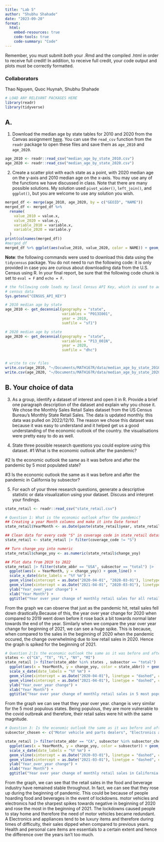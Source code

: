 ```yaml
---
title: "Lab 5"
author: "Shubhu Shahade"
date: "2023-09-20"
format: 
  html:
    embed-resources: true
    code-tools: true
    code-summary: "Code"
---
```


Remember, you must submit *both* your .Rmd and the compiled .html in order to receive full credit! In addition, to receive full credit, your code output and plots must be correctly formatted.

### Collaborators

Thao Nguyen, Quoc Huynah, Shubhu Shahade  

```r
# LOAD ANY RELEVANT PACKAGES HERE
library(readr)
library(tidyverse)
```

## A. 

1. Download the median age by state tables for 2010 and 2020 from the Canvas assignment [here](https://sjsu.instructure.com/courses/1571636/assignments/6775084). You can use the `read_csv` function from the `readr` package to open these files and save them as `age_2010` and `age_2020`.

```r
age_2010 <- readr::read_csv("median_age_by_state_2010.csv")
age_2020 <- readr::read_csv("median_age_by_state_2020.csv")
```

2. Create a scatter plot with each state as a point, with 2020 median age on the y-axis and 2010 median age on the x-axis. You may use any of the functions we have discussed in class. Note that there are many possible solutions. My solution used `pivot_wider()`, `left_join()`, and `ggplot()`, but you are welcome to use any solution you wish.

```r
merged_df <- merge(age_2010, age_2020, by = c("GEOID", "NAME"))
merged_df <- merged_df %>%
  rename(
    value_2010 = value.x,
    value_2020 = value.y,
    variable_2010 = variable.x,
    variable_2020 = variable.y
  )
print(colnames(merged_df))
#merged_df
merged_df %>% ggplot(aes(value_2010, value_2020, color = NAME)) + geom_point() + xlab("2010 median") + ylab("2020 median") + ggtitle('title')
```


**Note**: the following commands were used to download this data using the `tidycensus` package. You do not need to run the following code: it is only provided in case you are curious about downloading data from the U.S. Census using R. In your final report, be sure that the following code chunk is set to `eval = F` and `echo = F`.

```r
# the following code loads my local Census API Key, which is used to access 
# census data
Sys.getenv("CENSUS_API_KEY")

# 2010 median age by state
age_2010 <- get_decennial(geography = "state", 
                          variables = "P013I001", 
                          year = 2010,
                          sumfile = "sf1")

# 2020 median age by state
age_2020 <- get_decennial(geography = "state",
                          variables = "P13_001N",
                          year = 2020,
                          sumfile = "dhc")


# write to csv files
write.csv(age_2010, "~/Documents/MATH167R/data/median_age_by_state_2010.csv")
write.csv(age_2020, "~/Documents/MATH167R/data/median_age_by_state_2020.csv")
```

## B. Your choice of data

3. As a group, identify a dataset of interest and open it in R. Provide a brief one paragraph description of the dataset and explain why you chose it.
We chose the Monthly Sales Retail Sales dataset from the US Census Bureau's Monthly State Retail Sales. The data is updated monthly. this data was pulled on 2022/12/10. The reason we chose this dataset was because it was easy to understand and it helped get us a good understanding of the economic outlook of the country. the visualisations were pretty easy to do as well. 

4. State three possible research questions you could explore using this dataset.
#1 What is the economic outlook after the pandemic?

#2 Is the economic outlook the same as it was before and after the pandemic by 5 most populated state? 

#3 Is the economic outlook the same as it was before and after the pandemic in California by subsector? 


5. For each of your three research questions, generate a descriptive statistic or data visualization using your dataset. Discuss and interpret your findings.
```r
state_retail <- readr::read_csv("state_retail.csv")

# Question 1: What is the economic outlook after the pandemic?
## Creating a year Month columns and make it into Date format
state_retail$YearMonth <- as.Date(paste(state_retail$year, state_retail$month, "01"), "%Y%m%d")

## Clean data for every code "S" in coverage code in state_retail dataset 
state_retail <- state_retail |> filter(coverage_code != "S")

## Turn change_yoy into numeric
state_retail$change_yoy <- as.numeric(state_retail$change_yoy)

## Plot data from 2019 to 2022
state_retail |> filter(state_abbr == "USA", subsector == "total") |> 
  ggplot(aes(x = YearMonth, y = change_yoy)) + geom_line() + 
  scale_x_date(date_labels = "%Y %m") + 
  geom_vline(xintercept = as.Date("2020-04-01", "2020-03-01"), linetype = "dashed", color = "red") + 
  geom_vline(xintercept = as.Date("2021-04-01", "2020-03-01"), linetype = "dashed", color = "red") + 
  ylab("Year_over_year change") +
  xlab("Year Month") + 
  ggtitle("Year over year change of monthly retail sales for all retail sectors in the US")
```



From the graph we can observe that just as the pandemic hit, retail sales fell down drastically.Because of this, the year over year change for 2020 when compared to 2019 went down before it rose back a bit towards normal later towards the end of the year. Similarly when we compare the year over year change for beginning of 2021, we can see a huge spike. This is because, when compared to the sales in the beginning of 2020 when the pandemic occured, the change overwhelming due to low retail sales in 2020. Hence the graph is spiked for the beginning of 2021. 

```r
# Question 2:Is the economic outlook the same as it was before and after the pandemic by 5 most populated state? 
states <- c("CA", "TX", "FL", "NY", "MI")
state_retail |> filter(state_abbr %in% states , subsector == "total") |>
  ggplot(aes(x = YearMonth, y = change_yoy, color = state_abbr)) + geom_line() + 
  scale_x_date(date_labels = "%Y %m") + 
  geom_vline(xintercept = as.Date("2020-04-01"), linetype = "dashed", color = "red") + 
  geom_vline(xintercept = as.Date("2021-04-01"), linetype = "dashed", color = "red") +
  ylab("Year_over_year change") +
  xlab("Year Month") + 
  ggtitle("Year over year change of monthly retail sales in 5 most populous states in US")
```
From the graph we can see that they year over year. change is very similar for the 5 most populous states. Being populous, they are more vulnerable to the covid outbreak and therefore, their retail sales were hit with the same magnitude. 

```r
# Question 3: Is the economic outlook the same as it was before and after the pandemic in California by subsector?
subsector_chosen <- c("Motor vehicle and parts dealers", "Electronics and Appliances", "Food and Beverage", "Health and Personal Care", "Gasoline Stations", "total")

state_retail |> filter(state_abbr == "CA", subsector %in% subsector_chosen) |> 
  ggplot(aes(x = YearMonth, y = change_yoy, color = subsector)) + geom_line() + 
  scale_x_date(date_labels = "%Y %m") + 
  geom_vline(xintercept = as.Date("2020-03-01"), linetype = "dashed", color = "red") + 
  geom_vline(xintercept = as.Date("2021-03-01"), linetype = "dashed", color = "red") + 
  ylab("Year_over_year change") +
  xlab("Year Month") + 
  ggtitle("Year over year change of monthly retail sales in California for 5 sectors")
```
From the graph, we can see that the retail sales in the food and beverage industry have remained stable throughout. In fact, we can see that they rose up during the beginning of pandemic. This could be because of people hoarding food and beverages in the event of lockdowns. motor vehicles and electronics had the sharpest spikes towards negative in beginning of 2020 and rose the most in the beginning of 2021. The lockdowns caused people to stay home and therefore the need of motor vehicles became redundant. A Electronics and appliances tend to be luxury items and therefore during times of difficulty, their sales dipped when compared to previous years. Health and personal care items are essentials to a certain extent and hence the difference over the years isn't too much. 
